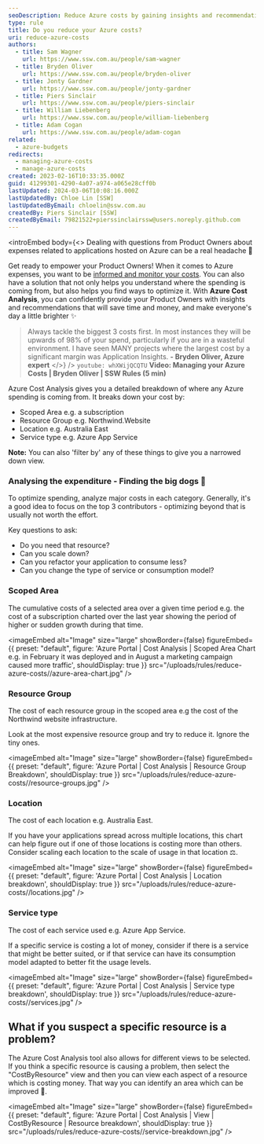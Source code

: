 ```yaml
---
seoDescription: Reduce Azure costs by gaining insights and recommendations to optimize spending with Azure Cost Analysis.
type: rule
title: Do you reduce your Azure costs?
uri: reduce-azure-costs
authors:
  - title: Sam Wagner
    url: https://www.ssw.com.au/people/sam-wagner
  - title: Bryden Oliver
    url: https://www.ssw.com.au/people/bryden-oliver
  - title: Jonty Gardner
    url: https://www.ssw.com.au/people/jonty-gardner
  - title: Piers Sinclair
    url: https://www.ssw.com.au/people/piers-sinclair
  - title: William Liebenberg
    url: https://www.ssw.com.au/people/william-liebenberg
  - title: Adam Cogan
    url: https://www.ssw.com.au/people/adam-cogan
related:
  - azure-budgets
redirects:
  - managing-azure-costs
  - manage-azure-costs
created: 2023-02-16T10:33:35.000Z
guid: 41299301-4290-4a07-a974-a065e28cff0b
lastUpdated: 2024-03-06T10:08:16.000Z
lastUpdatedBy: Chloe Lin [SSW]
lastUpdatedByEmail: chloelin@ssw.com.au
createdBy: Piers Sinclair [SSW]
createdByEmail: 79821522+pierssinclairssw@users.noreply.github.com
---
```


<introEmbed
  body={<>
Dealing with questions from Product Owners about expenses related to applications hosted on Azure can be a real headache 🥲

Get ready to empower your Product Owners! When it comes to Azure expenses, you want to be [informed and monitor your costs](/azure-budgets). You can also have a solution that not only helps you understand where the spending is coming from, but also helps you find ways to optimize it. With **Azure Cost Analysis**, you can confidently provide your Product Owners with insights and recommendations that will save time and money, and make everyone's day a little brighter ✨

> Always tackle the biggest 3 costs first. In most instances they will be upwards of 98% of your spend, particularly if you are in a wasteful environment. I have seen MANY projects where the largest cost by a significant margin was Application Insights.
> **- Bryden Oliver, Azure expert**
  </>}
/>
`youtube: whXWijQCQTU`
**Video: Managing your Azure Costs | Bryden Oliver | SSW Rules (5 min)**

Azure Cost Analysis gives you a detailed breakdown of where any Azure spending is coming from. It breaks down your cost by:

- Scoped Area e.g. a subscription
- Resource Group e.g. Northwind.Website
- Location e.g. Australia East
- Service type e.g. Azure App Service

**Note:** You can also 'filter by' any of these things to give you a narrowed down view.

### Analysing the expenditure - Finding the big dogs 🐶

To optimize spending, analyze major costs in each category. Generally, it's a good idea to focus on the top 3 contributors - optimizing beyond that is usually not worth the effort.

Key questions to ask:

- Do you need that resource?
- Can you scale down?
- Can you refactor your application to consume less?
- Can you change the type of service or consumption model?

### Scoped Area

The cumulative costs of a selected area over a given time period e.g. the cost of a subscription charted over the last year showing the period of higher or sudden growth during that time.


<imageEmbed
  alt="Image"
  size="large"
  showBorder={false}
  figureEmbed={{
    preset: "default",
    figure: 'Azure Portal | Cost Analysis | Scoped Area Chart e.g. in February it was deployed and in August a marketing campaign caused more traffic',
    shouldDisplay: true
  }}
  src="/uploads/rules/reduce-azure-costs//azure-area-chart.jpg"
/>

### Resource Group

The cost of each resource group in the scoped area e.g the cost of the Northwind website infrastructure.

Look at the most expensive resource group and try to reduce it. Ignore the tiny ones.


<imageEmbed
  alt="Image"
  size="large"
  showBorder={false}
  figureEmbed={{
    preset: "default",
    figure: 'Azure Portal | Cost Analysis | Resource Group Breakdown',
    shouldDisplay: true
  }}
  src="/uploads/rules/reduce-azure-costs//resource-groups.jpg"
/>

### Location

The cost of each location e.g. Australia East.

If you have your applications spread across multiple locations, this chart can help figure out if one of those locations is costing more than others. Consider scaling each location to the scale of usage in that location ⚖️.


<imageEmbed
  alt="Image"
  size="large"
  showBorder={false}
  figureEmbed={{
    preset: "default",
    figure: 'Azure Portal | Cost Analysis | Location breakdown',
    shouldDisplay: true
  }}
  src="/uploads/rules/reduce-azure-costs//locations.jpg"
/>

### Service type

The cost of each service used e.g. Azure App Service.

If a specific service is costing a lot of money, consider if there is a service that might be better suited, or if that service can have its consumption model adapted to better fit the usage levels.


<imageEmbed
  alt="Image"
  size="large"
  showBorder={false}
  figureEmbed={{
    preset: "default",
    figure: 'Azure Portal | Cost Analysis | Service type breakdown',
    shouldDisplay: true
  }}
  src="/uploads/rules/reduce-azure-costs//services.jpg"
/>

## What if you suspect a specific resource is a problem?

The Azure Cost Analysis tool also allows for different views to be selected. If you think a specific resource is causing a problem, then select the "CostByResource" view and then you can view each aspect of a resource which is costing money. That way you can identify an area which can be improved 🎯.


<imageEmbed
  alt="Image"
  size="large"
  showBorder={false}
  figureEmbed={{
    preset: "default",
    figure: 'Azure Portal | Cost Analysis | View | CostByResource | Resource breakdown',
    shouldDisplay: true
  }}
  src="/uploads/rules/reduce-azure-costs//service-breakdown.jpg"
/>
